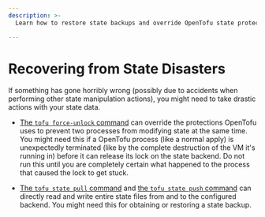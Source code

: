 ```yaml
---
description: >-
  Learn how to restore state backups and override OpenTofu state protections to fix state errors with the OpenTofu CLI.

---
```


# Recovering from State Disasters

If something has gone horribly wrong (possibly due to accidents when performing
other state manipulation actions), you might need to take drastic actions with
your state data.

- [The `tofu force-unlock` command](/docs/cli/commands/force-unlock) can
  override the protections OpenTofu uses to prevent two processes from
  modifying state at the same time. You might need this if a OpenTofu process
  (like a normal apply) is unexpectedly terminated (like by the complete
  destruction of the VM it's running in) before it can release its lock on the
  state backend. Do not run this until you are completely certain what happened
  to the process that caused the lock to get stuck.

- [The `tofu state pull` command](/docs/cli/commands/state/pull) and
  [the `tofu state push` command](/docs/cli/commands/state/push) can
  directly read and write entire state files from and to the configured backend.
  You might need this for obtaining or restoring a state backup.
